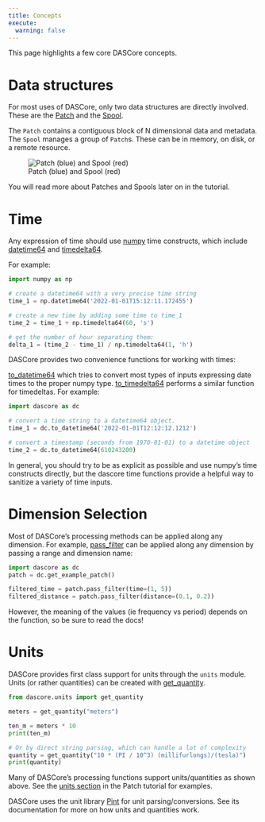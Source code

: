 ```yaml
---
title: Concepts
execute:
  warning: false
---
```

This page highlights a few core DASCore concepts.

# Data structures

For most uses of DASCore, only two data structures are directly involved.
These are the [Patch](patch.qmd) and the [Spool](spool.qmd).

The `Patch` contains a contiguous block of N dimensional data and metadata.
The `Spool` manages a group of `Patch`s. These can be in memory, on
disk, or a remote resource.

![Patch (blue) and Spool (red)](../_static/patch_n_spool.png){#fig-patch_n_spool}

You will read more about Patches and Spools later on in the tutorial.

# Time

Any expression of time should use [numpy](https://numpy.org/doc/stable/reference/arrays.datetime.html) time
constructs, which include [datetime64](https://numpy.org/doc/stable/reference/arrays.scalars.html#numpy.datetime64)
and [timedelta64](https://numpy.org/doc/stable/reference/arrays.scalars.html#numpy.timedelta64).

For example:

```python
import numpy as np

# create a datetime64 with a very precise time string
time_1 = np.datetime64('2022-01-01T15:12:11.172455')

# create a new time by adding some time to time_1
time_2 = time_1 + np.timedelta64(60, 's')

# get the number of hour separating them:
delta_1 = (time_2 - time_1) / np.timedelta64(1, 'h')
```

DASCore provides two convenience functions for working with times:

[to_datetime64](`dascore.utils.time.to_datetime64`) which tries to convert most types of inputs expressing date times
to the proper numpy type. [to_timedelta64](`dascore.utils.time.to_datetime64`) performs a similar function for
timedeltas. For example:

```python
import dascore as dc

# convert a time string to a datetime64 object.
time_1 = dc.to_datetime64('2022-01-01T12:12:12.1212')

# convert a timestamp (seconds from 1970-01-01) to a datetime object
time_2 = dc.to_datetime64(610243200)
```

In general, you should try to be as explicit as possible and use numpy's time constructs directly, but the
dascore time functions provide a helpful way to sanitize a variety of time inputs.

# Dimension Selection

Most of DASCore's processing methods can be applied along any dimension. For example,
[pass_filter](`dascore.proc.filter.pass_filter`) can be applied along any dimension by passing a range and
dimension name:

```python
import dascore as dc
patch = dc.get_example_patch()

filtered_time = patch.pass_filter(time=(1, 5))
filtered_distance = patch.pass_filter(distance=(0.1, 0.2))
```
However, the meaning of the values (ie frequency vs period) depends on the function, so be sure to read the docs!

# Units

DASCore provides first class support for units through the `units` module. Units (or rather quantities) can be created with  [get_quantity](`dascore.units.get_quantity`).

```python
from dascore.units import get_quantity

meters = get_quantity("meters")

ten_m = meters * 10
print(ten_m)

# Or by direct string parsing, which can handle a lot of complexity
quantity = get_quantity("10 * (PI / 10^3) (millifurlongs)/(tesla)")
print(quantity)
```

Many of DASCore's processing functions support units/quantities as shown above. See the [units section](patch.qmd#units) in the Patch tutorial for examples.

:::{.callout-note}
DASCore uses the unit library [Pint](https://github.com/hgrecco/pint) for unit parsing/conversions. See its documentation for more on how units and quantities work.
:::
